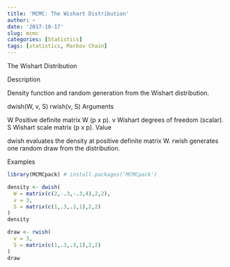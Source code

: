 ```yaml
---
title: 'MCMC: The Wishart Distribution'
author: ~
date: '2017-10-17'
slug: mcmc
categories: [Statistics]
tags: [statistics, Markov Chain]
---
```


The Wishart Distribution

Description

Density function and random generation from the Wishart distribution.

dwish(W, v, S)
rwish(v, S)
Arguments

W	Positive definite matrix W (p x p).
v	Wishart degrees of freedom (scalar).
S	Wishart scale matrix (p x p).
Value

dwish evaluates the density at positive definite matrix W. rwish generates one random draw from the distribution.

Examples

```r
library(MCMCpack) # install.packages('MCMCpack')

density <- dwish(
  W = matrix(c(2,-.3,-.3,4),2,2), 
  v = 3, 
  S = matrix(c(1,.3,.3,1),2,2)
)
density

draw <- rwish(
  v = 3, 
  S = matrix(c(1,.3,.3,1),2,2)
)
draw
```
